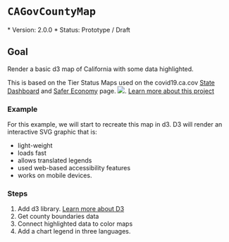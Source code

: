 
<Meta title="covid19/cagov-county-map/intro" />

<style>{`
  .content {
    margin: 50px;
  }
`}</style>

# `CAGovCountyMap`

<div className="content">
* Version: 2.0.0
* Status: Prototype / Draft

## Goal
Render a basic d3 map of California with some data highlighted.

This is based on the Tier Status Maps used on the covid19.ca.cov [State Dashboard](https://covid19.ca.gov/state-dashboard) and [Safer Economy](https://covid19.ca.gov/safer-economy) page.
![](screenshot-original-map). [Learn more about this project](@TODO-spacebook-page)

### Example
For this example, we will start to recreate this map in d3.
D3 will render an interactive SVG graphic that is:

* light-weight
* loads fast
* allows translated legends 
* used web-based accessibility features
* works on mobile devices.

### Steps
1. Add d3 library. [Learn more about D3]()
2. Get county boundaries data
3. Connect highlighted data to color maps
4. Add a chart legend in three languages.
</div>
